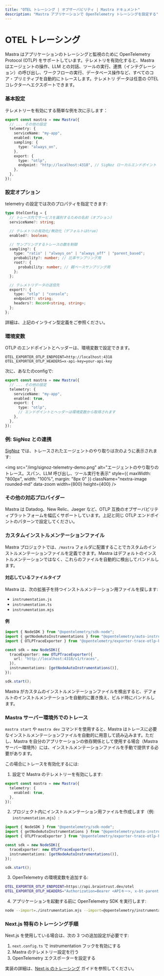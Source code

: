 ```yaml
---
title: "OTEL トレーシング | オブザーバビリティ | Mastra ドキュメント"
description: "Mastra アプリケーションで OpenTelemetry トレーシングを設定する"
---
```


# OTEL トレーシング

Mastra はアプリケーションのトレーシングと監視のために OpenTelemetry Protocol (OTLP) をサポートしています。テレメトリを有効化すると、Mastra はエージェントの操作、LLM との対話、ツールの実行、連携（インテグレーション）の呼び出し、ワークフローの実行、データベース操作など、すべてのコア・プリミティブを自動的にトレースします。テレメトリ データは任意の OTEL コレクターへエクスポートできます。

### 基本設定

テレメトリーを有効にする簡単な例を次に示します：

```ts title="mastra.config.ts" showLineNumbers copy
export const mastra = new Mastra({
  // ... その他の設定
  telemetry: {
    serviceName: "my-app",
    enabled: true,
    sampling: {
      type: "always_on",
    },
    export: {
      type: "otlp",
      endpoint: "http://localhost:4318", // SigNoz ローカルエンドポイント
    },
  },
});
```


### 設定オプション

telemetry の設定では次のプロパティを指定できます:

```ts
type OtelConfig = {
  // トレース内でサービスを識別するための名前（オプション）
  serviceName?: string;

  // テレメトリの有効化/無効化（デフォルトはtrue）
  enabled?: boolean;

  // サンプリングするトレースの数を制御
  sampling?: {
    type: "ratio" | "always_on" | "always_off" | "parent_based";
    probability?: number; // 比率サンプリング用
    root?: {
      probability: number; // 親ベースサンプリング用
    };
  };

  // テレメトリデータの送信先
  export?: {
    type: "otlp" | "console";
    endpoint?: string;
    headers?: Record<string, string>;
  };
};
```

詳細は、上記のインライン型定義をご参照ください。


### 環境変数

OTLP のエンドポイントとヘッダーは、環境変数で設定できます。

```env title=".env" copy
OTEL_EXPORTER_OTLP_ENDPOINT=http://localhost:4318
OTEL_EXPORTER_OTLP_HEADERS=x-api-key=your-api-key
```

次に、あなたのconfigで:

```ts title="mastra.config.ts" showLineNumbers copy
export const mastra = new Mastra({
  // ... その他の設定
  telemetry: {
    serviceName: "my-app",
    enabled: true,
    export: {
      type: "otlp",
      // エンドポイントとヘッダーは環境変数から取得されます
    },
  },
});
```


### 例: SigNoz との連携

[SigNoz](https://signoz.io) では、トレースされたエージェントのやり取りは次のように表示されます:

<img
  src="/img/signoz-telemetry-demo.png"
  alt="エージェントのやり取りのトレース。スパン、LLM 呼び出し、ツール実行を表示"
  style={{ maxWidth: "800px", width: "100%", margin: "8px 0" }}
  className="nextra-image rounded-md"
  data-zoom
  width={800}
  height={400}
/>

### その他の対応プロバイダー

Mastra は Datadog、New Relic、Jaeger など、OTLP 互換のオブザーバビリティプラットフォームを幅広くサポートしています。上記と同じ OTLP エンドポイントのパターンで設定してください。

### カスタムインストルメンテーションファイル

Mastra プロジェクトでは、`/mastra` フォルダに配置することでカスタムのインストルメンテーションファイルを定義できます。Mastra はデフォルトのインストルメンテーションではなく、これらのファイルを自動的に検出してバンドルします。

#### 対応しているファイルタイプ

Mastra は、次の拡張子を持つインストルメンテーション用ファイルを探します:

- `instrumentation.js`
- `instrumentation.ts`
- `instrumentation.mjs`

#### 例

```ts title="/mastra/instrumentation.ts" showLineNumbers copy
import { NodeSDK } from "@opentelemetry/sdk-node";
import { getNodeAutoInstrumentations } from "@opentelemetry/auto-instrumentations-node";
import { OTLPTraceExporter } from "@opentelemetry/exporter-trace-otlp-http";

const sdk = new NodeSDK({
  traceExporter: new OTLPTraceExporter({
    url: "http://localhost:4318/v1/traces",
  }),
  instrumentations: [getNodeAutoInstrumentations()],
});

sdk.start();
```

Mastra がカスタムのインストルメンテーションファイルを検出すると、デフォルトのインストルメンテーションを自動的に置き換え、ビルド時にバンドルします。


### Mastra サーバー環境外でのトレース

`mastra start` や `mastra dev` コマンドを使用すると、Mastra はトレースに必要なインストルメンテーションファイルを自動的に用意して読み込みます。ただし、Mastra を自分のアプリケーションの依存関係として使用する場合（Mastra サーバー環境外）には、インストルメンテーションファイルを手動で提供する必要があります。

この場合にトレースを有効化するには:

1. 設定で Mastra のテレメトリーを有効にします:

```typescript
export const mastra = new Mastra({
  telemetry: {
    enabled: true,
  },
});
```

2. プロジェクト内にインストルメンテーション用ファイルを作成します（例: `instrumentation.mjs`）:

```typescript
import { NodeSDK } from "@opentelemetry/sdk-node";
import { getNodeAutoInstrumentations } from "@opentelemetry/auto-instrumentations-node";
import { OTLPTraceExporter } from "@opentelemetry/exporter-trace-otlp-http";

const sdk = new NodeSDK({
  traceExporter: new OTLPTraceExporter(),
  instrumentations: [getNodeAutoInstrumentations()],
});

sdk.start();
```

3. OpenTelemetry の環境変数を追加する:

```bash
OTEL_EXPORTER_OTLP_ENDPOINT=https://api.braintrust.dev/otel
OTEL_EXPORTER_OTLP_HEADERS="Authorization=Bearer <APIキー>, x-bt-parent=project_name:<プロジェクト名>"
```

4. アプリケーションを起動する前に OpenTelemetry SDK を実行します:

```bash
node --import=./instrumentation.mjs --import=@opentelemetry/instrumentation/hook.mjs src/index.js
```


### Next.js 特有のトレーシング手順

Next.js を使用している場合は、次の 3 つの追加設定が必要です:

1. `next.config.ts` で instrumentation フックを有効にする
2. Mastra のテレメトリー設定を行う
3. OpenTelemetry エクスポーターを設定する

実装の詳細は、[Next.js のトレーシング](./nextjs-tracing) ガイドを参照してください。